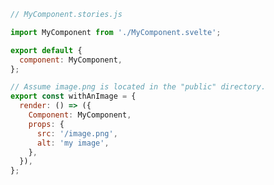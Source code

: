 ```js
// MyComponent.stories.js

import MyComponent from './MyComponent.svelte';

export default {
  component: MyComponent,
};

// Assume image.png is located in the "public" directory.
export const withAnImage = {
  render: () => ({
    Component: MyComponent,
    props: {
      src: '/image.png',
      alt: 'my image',
    },
  }),
};
```

